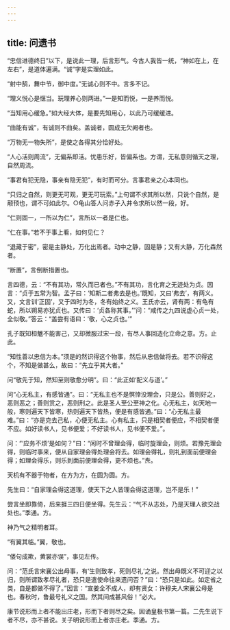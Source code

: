 ```yaml
---
---
---
```

title: 问遗书
---







“忠信进德终日”以下，是说此一理，后言形气。今古人我皆一统，“神如在上，在左右”，是道体遍满。“诚”字是实理如此。

“射中鹄，舞中节，御中度。”无诚心则不中。言多不记。

“理义悦心是惬当。玩理养心则两进。”一是知而悦，一是养而悦。

“当知用心缓急。”如大经大体，是要先知用心，以此乃可缓缓进。

“曲能有诚”，有诚则不曲矣。盖诚者，圆成无欠阙者也。

“万物无一物失所”，是使之各得其分恰好处。

“人心活则周流”，无偏系即活。忧患乐好，皆偏系也。方谓，无私意则循天之理，自然周流。

“事君有犯无隐，事亲有隐无犯”，有时而可分。言事君亲之心本同也。

“只归之自然，则更无可观，更无可玩索。”上句谓不求其所以然，只说个自然，是颟顸也，谓不可如此尔。○龟山答人问赤子入井令求所以然一段，好。

“仁则固一，一所以为仁”，言所以一者是仁也。

“仁在事。”若不于事上看，如何见仁？

“退藏于密”，密是主静处，万化出焉者。动中之静，固是静；又有大静，万化森然者。

“断置”，言倒断措置也。

言四德，云：“不有其功，常久而已者也。”不有其功，言化育之无迹处为贞。因言：“贞于五常为智。孟子曰：‘知斯二者弗去是也。’既知，又曰‘弗去’，有两义。又，文言训‘正固’，又于四时为冬，冬有始终之义。王氏亦云，肾有两：有龟有蛇，所以朔易亦犹贞也。又传曰：‘贞各称其事。’”问：“咸传之九四说虚心贞一处，全似敬。”答云：“盖尝有语曰：‘敬，心之贞也。’”

孔子既知桓魋不能害己，又却微服过宋一段，有尽人事回造化立命之意。方。止此。

“知性善以忠信为本。”须是的然识得这个物事，然后从忠信做将去。若不识得这个，不知是做甚么，故曰：“先立乎其大者。”

问“敬先于知，然知至则敬愈分明”。曰：“此正如‘配义与道’。”

问“心无私主，有感皆通”。曰：“无私主也不是慏悻没理会，只是公。善则好之，恶则恶之；善则赏之，恶则刑之。此是圣人至公至神之化。心无私主，如天地一般，寒则遍天下皆寒，热则遍天下皆热，便是有感皆通。”曰：“心无私主最难。”曰：“亦是克去己私，心便无私主。心有私主，只是相契者便应，不相契者便不应。如好读书人，见书便爱；不好读书人，见书便不爱。”。

问：“‘应务不烦’是如何？”曰：“闲时不曾理会得，临时旋理会，则烦。若豫先理会得，则临时事来，便从自家理会得处理会将去。如理会得礼，则礼到面前便理会得；如理会得乐，则乐到面前便理会得，更不烦也。”焘。

天机有不器于物者，在方为方，在圆为圆。方。

先生曰：“自家理会得这道理，使天下之人皆理会得这道理，岂不是乐！”

尝言坐即靠倚，后来捱三四日便坐得。先生云：“气不从志处，乃是天理人欲交战处也。”季通。方。

神乃气之精明者耳。

“有翼其临。”翼，敬也。

“偻句成欺，黄裳亦误”，事见左传。

问：“范氏言宋襄公出母事，有‘生则致孝，死则尽礼’之说。然出母既义不可迎之以归，则所谓致孝尽礼者，恐只是遣使命往来遗问否？”曰：“恐只是如此。如定省之类，自是都做不得了。”因言：“宣姜全不成人，却有贤女：许穆夫人宋襄公母是也。春秋时，鲁最号礼义之国。然其间成甚风俗！”必大。

康节说形而上者不能出庄老，形而下者则尽之矣。因诵皇极书第一篇。二先生说下者不尽，亦不甚说。关子明说形而上者亦庄老。季通。方。
